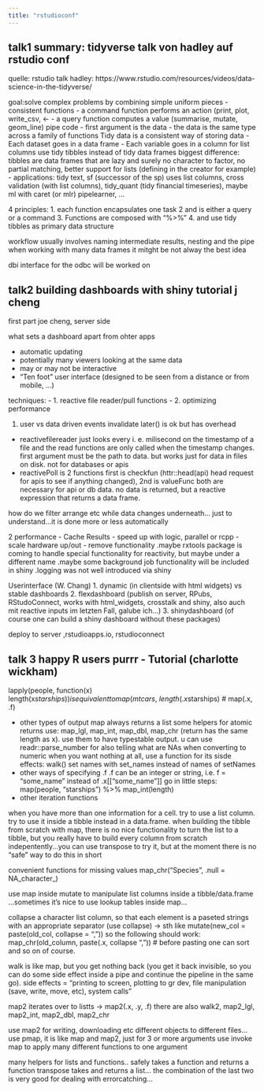 ```yaml
---
title: "rstudioconf"
---
```


## talk1 summary: tidyverse talk von hadley auf rstudio conf

quelle: rstudio talk hadley:  https://www.rstudio.com/resources/videos/data-science-in-the-tidyverse/

goal:solve complex problems by combining simple uniform pieces
-consistent functions
  - a command function performs an action (print, plot, write_csv, <-
  - a query function computes a value (summarise, mutate, geom_line)
pipe code
 - first argument is the data
 - the data is the same type across a family of functions
Tidy data is a consistent way of storing data
 - Each dataset goes in a data frame
 - Each variable goes in a column
for list columns use tidy tibbles instead of tidy data frames
biggest difference: tibbles are data frames that are lazy and surely
no character to factor, no partial matching, better support for lists (defining in the creator for example)
- applications: tidy text, sf (successor of the sp) uses list columns, cross validation (with list columns), tidy_quant (tidy financial timeseries), maybe ml with caret (or mlr) pipelearner, ...

4 principles:
1. each function encapsulates one task
2 and is either a query or a command
3. Functions are composed with "%>%"
4. and use tidy tibbles as primary data structure

workflow usually involves naming intermediate results, nesting and the pipe
when working with many data frames it mitght be not alway the best idea

dbi interface for the odbc will be worked on

## talk2 building dashboards with shiny tutorial j cheng

first part joe cheng, server side

what sets a dashboard apart from ohter apps

- automatic updating
- potentially many viewers looking at the same data
- may or may not be interactive
- "Ten foot" user interface (designed to be seen from a distance or from mobile, ...)

techniques:
- 1. reactive file reader/pull functions
- 2. optimizing performance

1. user vs data driven events
invalidate later() is ok but has overhead
- reactivefilereader just looks every i. e. milisecond on the timestamp of a file and the read functions are only called when the timestamp changes.
first argument must be the path to data. but works just for data in files on disk. not for databases or apis
- reactivePoll is 2 functions first is checkfun (httr::head(api) head request for apis to see if anything changed), 2nd is valueFunc both are necessary for api or db data. no data is returned, but a reactive expression that returns a data frame.

how do we filter arrange etc while data changes underneath...
just to understand...it is done more or less automatically

2 performance
- Cache Results
- speed up with logic, parallel or rcpp
- scale hardware up/out
- remove functionality
.maybe rxtools package is coming to handle special functionality for reactivity, but maybe under a different name
.maybe some background job functionality will be included in shiny
.logging was not well introduced via shiny

Userinterface (W. Chang)
1. dynamic (in clientside with html widgets) vs stable dashboards
2. flexdashboard (publish on server, RPubs, RStudoConnect, works with html_widgets, crosstalk and shiny, also auch mit reactive inputs im letzten Fall, galube ich...)
3. shinydashboard
(of course one can build a shiny dashboard without these packages)

deploy to server ,rstudioapps.io, rstudioconnect

## talk 3 happy R users purrr - Tutorial (charlotte wickham)

lapply(people, function(x) length(x$starships))
is equivalent to
map(mtcars, ~ length(.x$starships) # map(.x, .f)

- other types of output
map always returns a list
some helpers for atomic returns use: map_lgl, map_int, map_dbl, map_chr (return has the same length as x). use them to have typestable output.
u can use readr::parse_number for also telling what are NAs when converting to numeric
when you want nothing at all, use a function for its sisde effects: walk()
set names with set_names instead of names of setNames
- other ways of specifying .f
.f can be an integer or string, i.e. f  = "some_name"  instead of .x[["some_name"]]
go in little steps: map(people, "starships") %>% map_int(length)
- other iteration functions

when you have more than one information for a cell. try to use a list column. try to use it inside a tibble instead in a data.frame. when building the tibble from scratch with map, there is no nice functionality to turn the list to a tibble, but you really have to build every column from scratch indepentently...you can use transpose to try it, but at the moment there is no "safe" way to do this in short

convenient functions for missing values map_chr("Species", .null = NA_character_)

use map inside mutate to manipulate list columns inside a tibble/data.frame
...sometimes it's nice to use lookup tables inside map...

collapse a character list column, so that each element is a paseted strings with an appropriate separator (use collapse) -> sth like
mutate(new_col = paste(old_col, collapse = ", "))
so the following should work:
map_chr(old_column, paste(.x, collapse ", ")) # before pasting one can sort and so on of course.

walk is like map, but you get nothing back (you get it back invisible, so you can do some side effect inside a pipe and continue the pipeline in the same go).
side effects = "printing to screen, plotting to gr dev, file manipulation (save, write, move, etc), system calls"

map2 iterates over to listts -> map2(.x, .y, .f)
there are also
walk2, map2_lgl, map2_int, map2_dbl, map2_chr

use map2 for writing, downloading etc different objects to different files...
use pmap, it is like map and map2, just for 3 or more arguments
use invoke map to apply many different functions to one argument

many helpers for lists and functions..
safely takes a function and returns a function
transpose takes and returns a list...
the combination of the last two is very good for dealing with errorcatching...